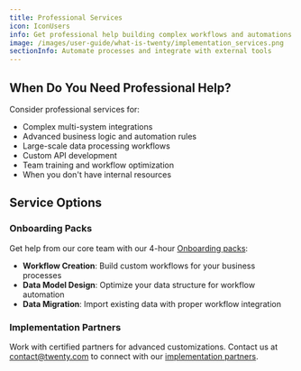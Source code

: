 ```yaml
---
title: Professional Services
icon: IconUsers
info: Get professional help building complex workflows and automations from Twenty's team and certified partners.
image: /images/user-guide/what-is-twenty/implementation_services.png
sectionInfo: Automate processes and integrate with external tools
---
```


## When Do You Need Professional Help?

Consider professional services for:
- Complex multi-system integrations
- Advanced business logic and automation rules
- Large-scale data processing workflows
- Custom API development
- Team training and workflow optimization
- When you don't have internal resources

## Service Options

### Onboarding Packs
Get help from our core team with our 4-hour [Onboarding packs](https://twenty.com/onboarding-packages):
- **Workflow Creation**: Build custom workflows for your business processes
- **Data Model Design**: Optimize your data structure for workflow automation
- **Data Migration**: Import existing data with proper workflow integration

### Implementation Partners
Work with certified partners for advanced customizations. Contact us at contact@twenty.com to connect with our [implementation partners](https://twenty.com/implementation-services).


<ArticleEditContent></ArticleEditContent>
